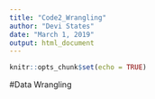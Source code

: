 ```yaml
---
title: "Code2_Wrangling"
author: "Devi States"
date: "March 1, 2019"
output: html_document
---
```


```r
knitr::opts_chunk$set(echo = TRUE)
```

#Data Wrangling

```r

```

